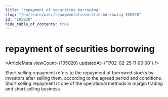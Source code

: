 ```yaml
---
title: "repayment of securities borrowing"
slug: "/en/learn/wiki/repaymentofsecuritiesborrowing-105020"
id: "105020"
hide_table_of_contents: true
---
```



# repayment of securities borrowing

<ArticleMeta viewCount={105020} updatedAt={'1702-02-25 11:00:00'} />

Short selling repayment refers to the repayment of borrowed stocks by investors after selling them, according to the agreed period and conditions. Short selling repayment is one of the operational methods in margin trading and short selling business.
